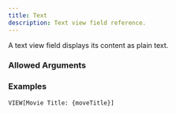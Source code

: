 ```yaml
---
title: Text
description: Text view field reference.
---
```



<ViewFieldInfo type={ViewFieldType.TEXT}></ViewFieldInfo>

A text view field displays its content as plain text.

### Allowed Arguments

<ViewFieldAllowedArguments type={ViewFieldType.TEXT}></ViewFieldAllowedArguments>

### Examples

```meta-bind
VIEW[Movie Title: {moveTitle}]
```
